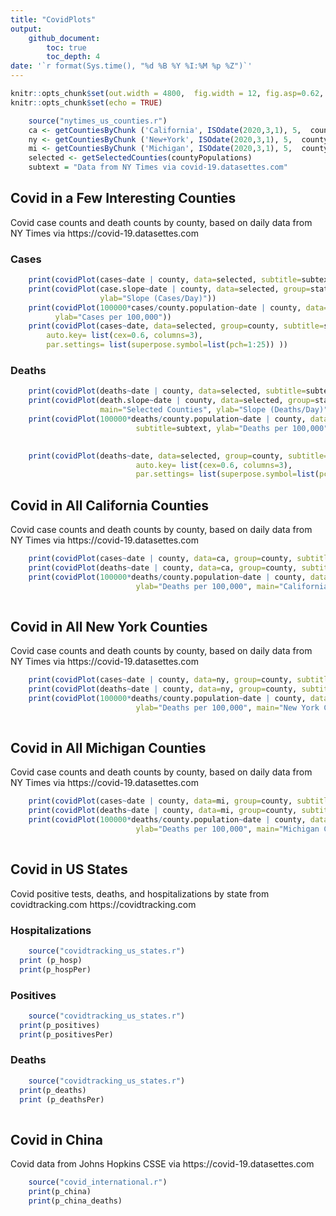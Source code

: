```yaml
---
title: "CovidPlots"
output: 
    github_document:
        toc: true
        toc_depth: 4
date: '`r format(Sys.time(), "%d %B %Y %I:%M %p %Z")`'
---
```



```r
knitr::opts_chunk$set(out.width = 4800,  fig.width = 12, fig.asp=0.62,  dev = 'svg') 
knitr::opts_chunk$set(echo = TRUE)
```




```r
    source("nytimes_us_counties.r")
    ca <- getCountiesByChunk ('California', ISOdate(2020,3,1), 5,  countyPopulations)
    ny <- getCountiesByChunk ('New+York', ISOdate(2020,3,1), 5,  countyPopulations)
    mi <- getCountiesByChunk ('Michigan', ISOdate(2020,3,1), 5,  countyPopulations)
    selected <- getSelectedCounties(countyPopulations)
    subtext = "Data from NY Times via covid-19.datasettes.com"

```

## Covid in a Few Interesting Counties {.tabset} 

Covid case counts and death counts by county, based on daily data from NY Times via https://covid-19.datasettes.com

### Cases

```r

    print(covidPlot(cases~date | county, data=selected, subtitle=subtext, group=state, main="Selected Counties"))
    print(covidPlot(case.slope~date | county, data=selected, group=state, subtitle = subtext, main="Selected Counties", 
                    ylab="Slope (Cases/Day)"))
    print(covidPlot(100000*cases/county.population~date | county, data=selected, subtitle=subtext, group=state, main="Selected Counties",
          ylab="Cases per 100,000"))
    print(covidPlot(cases~date, data=selected, group=county, subtitle=subtext, main="Selected Counties",
        auto.key= list(cex=0.6, columns=3),
        par.settings= list(superpose.symbol=list(pch=1:25)) ))


```
        
### Deaths

```r
    
    print(covidPlot(deaths~date | county, data=selected, subtitle=subtext, group=state, main="Selected Counties"))
    print(covidPlot(death.slope~date | county, data=selected, group=state, subtitle = subtext, 
                    main="Selected Counties", ylab="Slope (Deaths/Day)"))
    print(covidPlot(100000*deaths/county.population~date | county, data=selected, group=state, 
                            subtitle=subtext, ylab="Deaths per 100,000", main="Selected Counties"))

    
    print(covidPlot(deaths~date, data=selected, group=county, subtitle=subtext, main="Selected Counties",
                            auto.key= list(cex=0.6, columns=3),
                            par.settings= list(superpose.symbol=list(pch=1:25)) ))

```

## Covid in All California Counties {.tabset}
Covid case counts and death counts by county, based on daily data from NY Times via https://covid-19.datasettes.com
```r
    print(covidPlot(cases~date | county, data=ca, group=county, subtitle=subtext, main="California Counties"))
    print(covidPlot(deaths~date | county, data=ca, group=county, subtitle=subtext, main="California Counties"))
    print(covidPlot(100000*deaths/county.population~date | county, data=ca, group=county, subtitle=subtext, 
                            ylab="Deaths per 100,000", main="California Counties"))
    
```

## Covid in All New York Counties {.tabset}
Covid case counts and death counts by county, based on daily data from NY Times via https://covid-19.datasettes.com
```r
    print(covidPlot(cases~date | county, data=ny, group=county, subtitle=subtext, main="New York Counties"))
    print(covidPlot(deaths~date | county, data=ny, group=county, subtitle=subtext, main="New York Counties"))
    print(covidPlot(100000*deaths/county.population~date | county, data=ny, group=county, subtitle=subtext, 
                            ylab="Deaths per 100,000", main="New York Counties"))
    
```

## Covid in All Michigan Counties {.tabset}
Covid case counts and death counts by county, based on daily data from NY Times via https://covid-19.datasettes.com
```r
    print(covidPlot(cases~date | county, data=mi, group=county, subtitle=subtext, main="Michigan Counties"))
    print(covidPlot(deaths~date | county, data=mi, group=county, subtitle=subtext, main="Michigan Counties"))
    print(covidPlot(100000*deaths/county.population~date | county, data=mi, group=county, subtitle=subtext, 
                            ylab="Deaths per 100,000", main="Michigan Counties"))
    
```


## Covid in US States {.tabset}
Covid positive tests, deaths, and hospitalizations by state from covidtracking.com https://covidtracking.com

### Hospitalizations

```r
    source("covidtracking_us_states.r")
  print (p_hosp)
  print(p_hospPer)
```

### Positives

```r
    source("covidtracking_us_states.r")
  print(p_positives)
  print(p_positivesPer)
```

### Deaths

```r
    source("covidtracking_us_states.r")
  print(p_deaths)
  print (p_deathsPer)
    
```


## Covid in China {.tabset}

Covid data from Johns Hopkins CSSE via https://covid-19.datasettes.com
```r
    source("covid_international.r")
    print(p_china)
    print(p_china_deaths)
```


